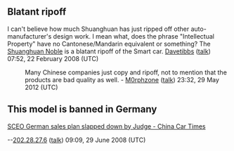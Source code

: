 <article id="15891920" title=Talk:Shuanghuan SCEO>
	<talkpage id="15891920" title="Talk:Shuanghuan SCEO">
{{WPAuto|class=Stub|importance=low}}
{{reqphoto|cars}}

== Blatant ripoff ==

I can't believe how much Shuanghuan has just ripped off other auto-manufacturer's design work.  I mean what, does the phrase &quot;Intellectual Property&quot; have no Cantonese/Mandarin equivalent or something?  The [[Shuanghuan Noble]] is a blatant ripoff of the Smart car.  [[User:Davetibbs|Davetibbs]] ([[User talk:Davetibbs|talk]]) 07:52, 22 February 2008 (UTC)

:Many Chinese companies just copy and ripoff, not to mention that the products are bad quality as well. - [[User:M0rphzone|M0rphzone]] ([[User talk:M0rphzone|talk]]) 23:32, 29 May 2012 (UTC)

==This model is banned in Germany==

[http://www.chinacartimes.com/2008/06/28/sceo-german-sales-plan-slapped-down-by-judge/ SCEO German sales plan slapped down by Judge - China Car Times]

--[[Special:Contributions/202.28.27.6|202.28.27.6]] ([[User talk:202.28.27.6|talk]]) 09:09, 29 June 2008 (UTC)
	</talkpage>
</article>